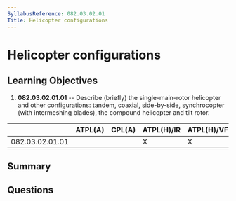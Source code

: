 ```yaml
---
SyllabusReference: 082.03.02.01
Title: Helicopter configurations
---
```


# Helicopter configurations

## Learning Objectives

1.  **082.03.02.01.01** -- Describe (briefly) the single-main-rotor helicopter
    and other configurations: tandem, coaxial, side-by-side, synchrocopter (with
    intermeshing blades), the compound helicopter and tilt rotor.

|                 | ATPL(A) | CPL(A) | ATPL(H)/IR | ATPL(H)/VFR | CPL(H) | IR | CBIR(A) |
| --------------- | ------- | ------ | ---------- | ----------- | ------ | -- | ------- |
| 082.03.02.01.01 |         |        | X          | X           | X      |    |         |

## Summary

## Questions
